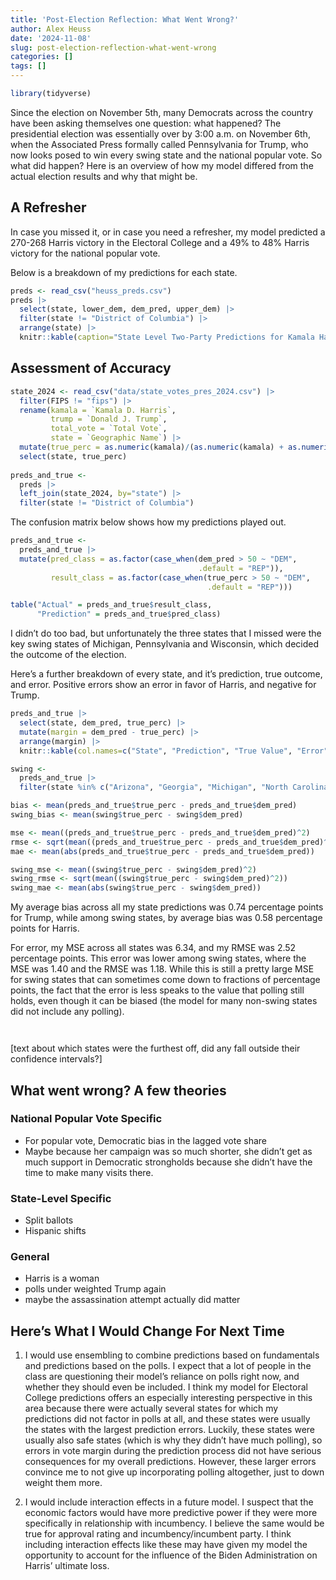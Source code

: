 ```yaml
---
title: 'Post-Election Reflection: What Went Wrong?'
author: Alex Heuss
date: '2024-11-08'
slug: post-election-reflection-what-went-wrong
categories: []
tags: []
---
```


```r
library(tidyverse)
```

Since the election on November 5th, many Democrats across the country have been asking themselves one question: what happened? The presidential election was essentially over by 3:00 a.m. on November 6th, when the Associated Press formally called Pennsylvania for Trump, who now looks posed to win every swing state and the national popular vote. So what did happen? Here is an overview of how my model differed from the actual election results and why that might be. 

## A Refresher

In case you missed it, or in case you need a refresher, my model predicted a 270-268 Harris victory in the Electoral College and a 49% to 48% Harris victory for the national popular vote. 

Below is a breakdown of my predictions for each state. 

```r
preds <- read_csv("heuss_preds.csv")
preds |>
  select(state, lower_dem, dem_pred, upper_dem) |>
  filter(state != "District of Columbia") |>
  arrange(state) |>
  knitr::kable(caption="State Level Two-Party Predictions for Kamala Harris (%)", col.names=c("State", "Lower Bound", "Prediction", "Upper Bound"), digits=2)

```

## Assessment of Accuracy

```r
state_2024 <- read_csv("data/state_votes_pres_2024.csv") |>
  filter(FIPS != "fips") |>
  rename(kamala = `Kamala D. Harris`,
         trump = `Donald J. Trump`,
         total_vote = `Total Vote`,
         state = `Geographic Name`) |>
  mutate(true_perc = as.numeric(kamala)/(as.numeric(kamala) + as.numeric(trump))*100) |>
  select(state, true_perc)
  
preds_and_true <- 
  preds |>
  left_join(state_2024, by="state") |>
  filter(state != "District of Columbia")

```

The confusion matrix below shows how my predictions played out. 

```r
preds_and_true <- 
  preds_and_true |> 
  mutate(pred_class = as.factor(case_when(dem_pred > 50 ~ "DEM", 
                                          .default = "REP")),
         result_class = as.factor(case_when(true_perc > 50 ~ "DEM", 
                                            .default = "REP")))

table("Actual" = preds_and_true$result_class, 
      "Prediction" = preds_and_true$pred_class)

```

I didn't do too bad, but unfortunately the three states that I missed were the key swing states of Michigan, Pennsylvania and Wisconsin, which decided the outcome of the election.

Here's a further breakdown of every state, and it's prediction, true outcome, and error. Positive errors show an error in favor of Harris, and negative for Trump. 

```r
preds_and_true |>
  select(state, dem_pred, true_perc) |>
  mutate(margin = dem_pred - true_perc) |>
  arrange(margin) |>
  knitr::kable(col.names=c("State", "Prediction", "True Value", "Error"), digits=2)
```

```r
swing <- 
  preds_and_true |> 
  filter(state %in% c("Arizona", "Georgia", "Michigan", "North Carolina", "Nevada", "Pennsylvania", "Wisconsin"))

bias <- mean(preds_and_true$true_perc - preds_and_true$dem_pred)
swing_bias <- mean(swing$true_perc - swing$dem_pred)

mse <- mean((preds_and_true$true_perc - preds_and_true$dem_pred)^2)
rmse <- sqrt(mean((preds_and_true$true_perc - preds_and_true$dem_pred)^2))
mae <- mean(abs(preds_and_true$true_perc - preds_and_true$dem_pred))

swing_mse <- mean((swing$true_perc - swing$dem_pred)^2)
swing_rmse <- sqrt(mean((swing$true_perc - swing$dem_pred)^2))
swing_mae <- mean(abs(swing$true_perc - swing$dem_pred))

```

My average bias across all my state predictions was 0.74 percentage points for Trump, while among swing states, by average bias was 0.58 percentage points for Harris. 

For error, my MSE across all states was 6.34, and my RMSE was 2.52 percentage points. This error was lower among swing states, where the MSE was 1.40 and the RMSE was 1.18. While this is still a pretty large MSE for swing states that can sometimes come down to fractions of percentage points, the fact that the error is less speaks to the value that polling still holds, even though it can be biased (the model for many non-swing states did not include any polling). 

```r


```

```r


```

[text about which states were the furthest off, did any fall outside their confidence intervals?]

## What went wrong? A few theories

### National Popular Vote Specific

- For popular vote, Democratic bias in the lagged vote share
- Maybe because her campaign was so much shorter, she didn’t get as much support in Democratic strongholds because she didn’t have the time to make many visits there. 

### State-Level Specific

- Split ballots
- Hispanic shifts

### General

- Harris is a woman
- polls under weighted Trump again
- maybe the assassination attempt actually did matter

## Here's What I Would Change For Next Time

1. I would use ensembling to combine predictions based on fundamentals and predictions based on the polls. I expect that a lot of people in the class are questioning their model's reliance on polls right now, and whether they should even be included. I think my model for Electoral College predictions offers an especially interesting perspective in this area because there were actually several states for which my predictions did not factor in polls at all, and these states were usually the states with the largest prediction errors. Luckily, these states were usually also safe states (which is why they didn't have much polling), so errors in vote margin during the prediction process did not have serious consequences for my overall predictions. However, these larger errors convince me to not give up incorporating polling altogether, just to down weight them more. 

2. I would include interaction effects in a future model. I suspect that the economic factors would have more predictive power if they were more specifically in relationship with incumbency. I believe the same would be true for approval rating and incumbency/incumbent party. I think including interaction effects like these may have given my model the opportunity to account for the influence of the Biden Administration on Harris' ultimate loss.














